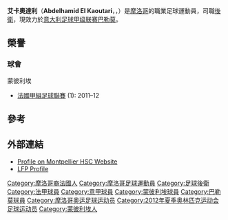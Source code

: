 {{Infobox football biography
| name           = 艾卡奧達利
| image          = El Kaoutari MHSC 2013.JPG
| fullname       = Abdelhamid El Kaoutari
| height         = {{height|m=1.80|precision=0}}
| birth_date     = {{birth date and age|1990|3|17|df=y}}
| birth_place    = [[法國|法國]][[蒙彼利埃|蒙彼利埃]]
| currentclub    = [[巴勒莫足球會|巴勒莫]]
| clubnumber     =
| position       = [[後衛|後衛]]
| youthyears1    = 1998–2000 | youthclubs1 = AS Grand
| youthyears2    = 2000–2008 | youthclubs2 = [[蒙彼利埃體育會|蒙彼利埃]]
| years1         = 2008–2015 | clubs1 = [[蒙彼利埃體育會|蒙彼利埃]]   | caps1 = 150 | goals1 = 1
| years2         = 2012  | clubs2 = [[蒙彼利埃體育會|蒙彼利埃B隊]] | caps2 = 2   | goals2 = 0
| years3         = 2015– | clubs3 = [[巴勒莫足球會|巴勒莫]]   | caps3 = 0 | goals3 = 0
| nationalyears1 = 2008–2009 | nationalteam1 = [[法國19歲以下國家足球隊|法國19歲以下國家足球隊]]
| nationalcaps1  = 6 | nationalgoals1 = 0
| nationalyears2 = 2012     | nationalteam2 = [[摩洛哥23歲以下國家足球隊|摩洛哥23歲以下國家足球隊]]
| nationalcaps2  = 2 | nationalgoals2 = 0
| nationalyears3 = 2011–     | nationalteam3 = [[摩洛哥國家足球隊|摩洛哥國家足球隊]]
| nationalcaps3  = 8 | nationalgoals3 = 0
| pcupdate = 12 May 2015
}}

'''艾卡奧達利'''（'''Abdelhamid El Kaoutari'''，{{lang-ar|'''عبد الحميد الكوثري'''}}，{{bd|1990年|3月17日||}}）是[[摩洛哥|摩洛哥]]的職業足球運動員，司職[[後衛|後衛]]，現效力於[[意大利足球甲级联赛|意大利足球甲级联赛]][[巴勒莫足球會|巴勒莫]]。

==榮譽==
===球會===
;蒙彼利埃
* [[法國甲組足球聯賽|法國甲組足球聯賽]] (1): 2011–12

==參考==
{{Reflist}}

==外部連結==
* [https://web.archive.org/web/20120210095753/http://www.mhscfoot.com/groupe-pro/les-joueurs?euid=c89a8838d42299a2e853cc23410093b6&juid=7def2e1c66877685e21d4f1eab64c048 Profile on Montpellier HSC Website]
* [https://web.archive.org/web/20100901150959/http://www.lfp.fr/joueur/index.asp?no_joueur=109142 LFP Profile]
{{DEFAULTSORT:El Kaoutari, Abdelhamid}}
[[Category:摩洛哥裔法國人|Category:摩洛哥裔法國人]]
[[Category:摩洛哥足球運動員|Category:摩洛哥足球運動員]]
[[Category:足球後衛|Category:足球後衛]]
[[Category:法甲球員|Category:法甲球員]]
[[Category:意甲球員|Category:意甲球員]]
[[Category:蒙彼利埃球員|Category:蒙彼利埃球員]]
[[Category:巴勒莫球員|Category:巴勒莫球員]]
[[Category:摩洛哥奥运足球运动员|Category:摩洛哥奥运足球运动员]]
[[Category:2012年夏季奥林匹克运动会足球运动员|Category:2012年夏季奥林匹克运动会足球运动员]]
[[Category:蒙彼利埃人|Category:蒙彼利埃人]]
